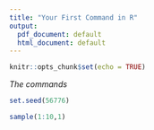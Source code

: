 ---
title: "Your First Command in R"
output:
  pdf_document: default
  html_document: default
---

```{r setup, include=FALSE}
knitr::opts_chunk$set(echo = TRUE)
```

*The commands*

```{r}
set.seed(56776)

sample(1:10,1)

```

